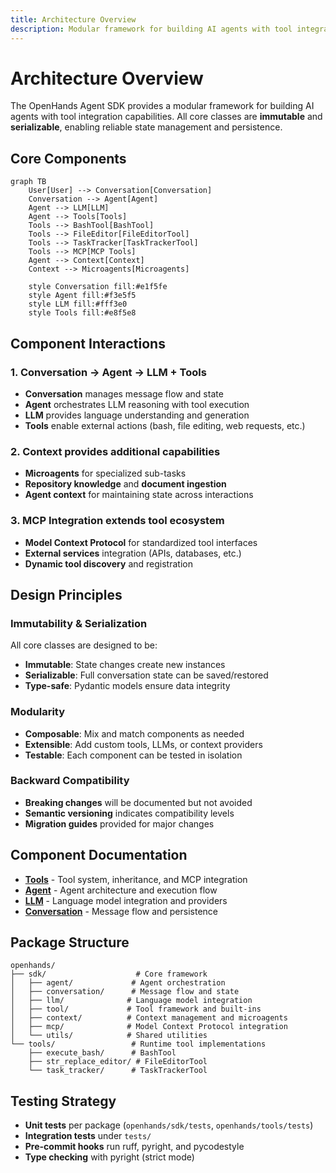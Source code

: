 ```yaml
---
title: Architecture Overview
description: Modular framework for building AI agents with tool integration capabilities. Immutable, serializable components for reliable state management.
---
```


# Architecture Overview

The OpenHands Agent SDK provides a modular framework for building AI agents with tool integration capabilities. All core classes are **immutable** and **serializable**, enabling reliable state management and persistence.

## Core Components

```mermaid
graph TB
    User[User] --> Conversation[Conversation]
    Conversation --> Agent[Agent]
    Agent --> LLM[LLM]
    Agent --> Tools[Tools]
    Tools --> BashTool[BashTool]
    Tools --> FileEditor[FileEditorTool]
    Tools --> TaskTracker[TaskTrackerTool]
    Tools --> MCP[MCP Tools]
    Agent --> Context[Context]
    Context --> Microagents[Microagents]
    
    style Conversation fill:#e1f5fe
    style Agent fill:#f3e5f5
    style LLM fill:#fff3e0
    style Tools fill:#e8f5e8
```

## Component Interactions

### 1. **Conversation** → **Agent** → **LLM** + **Tools**
- **Conversation** manages message flow and state
- **Agent** orchestrates LLM reasoning with tool execution
- **LLM** provides language understanding and generation
- **Tools** enable external actions (bash, file editing, web requests, etc.)

### 2. **Context** provides additional capabilities
- **Microagents** for specialized sub-tasks
- **Repository knowledge** and **document ingestion**
- **Agent context** for maintaining state across interactions

### 3. **MCP Integration** extends tool ecosystem
- **Model Context Protocol** for standardized tool interfaces
- **External services** integration (APIs, databases, etc.)
- **Dynamic tool discovery** and registration

## Design Principles

### Immutability & Serialization
All core classes are designed to be:
- **Immutable**: State changes create new instances
- **Serializable**: Full conversation state can be saved/restored
- **Type-safe**: Pydantic models ensure data integrity

### Modularity
- **Composable**: Mix and match components as needed
- **Extensible**: Add custom tools, LLMs, or context providers
- **Testable**: Each component can be tested in isolation

### Backward Compatibility
- **Breaking changes** will be documented but not avoided
- **Semantic versioning** indicates compatibility levels
- **Migration guides** provided for major changes

## Component Documentation

- **[Tools](./tool.mdx)** - Tool system, inheritance, and MCP integration
- **[Agent](./agent.mdx)** - Agent architecture and execution flow
- **[LLM](./llm.mdx)** - Language model integration and providers
- **[Conversation](./conversation.mdx)** - Message flow and persistence

## Package Structure

```
openhands/
├── sdk/                    # Core framework
│   ├── agent/             # Agent orchestration
│   ├── conversation/      # Message flow and state
│   ├── llm/              # Language model integration
│   ├── tool/             # Tool framework and built-ins
│   ├── context/          # Context management and microagents
│   ├── mcp/              # Model Context Protocol integration
│   └── utils/            # Shared utilities
└── tools/                 # Runtime tool implementations
    ├── execute_bash/      # BashTool
    ├── str_replace_editor/ # FileEditorTool
    └── task_tracker/      # TaskTrackerTool
```

## Testing Strategy

- **Unit tests** per package (`openhands/sdk/tests`, `openhands/tools/tests`)
- **Integration tests** under `tests/`
- **Pre-commit hooks** run ruff, pyright, and pycodestyle
- **Type checking** with pyright (strict mode)